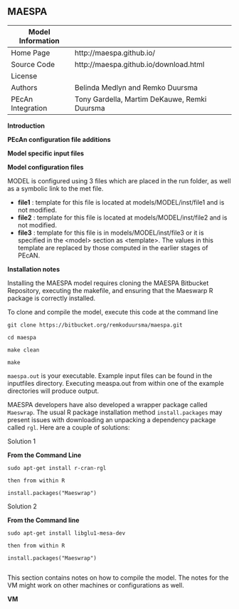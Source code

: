 ## MAESPA

| Model Information ||
| -- | -- |
| Home Page |http://maespa.github.io/ |
| Source Code | http://maespa.github.io/download.html|
| License |  |
| Authors |Belinda Medlyn and Remko Duursma |
| PEcAn Integration |Tony Gardella, Martim DeKauwe, Remki Duursma |

**Introduction**



**PEcAn configuration file additions**

**Model specific input files**



**Model configuration files**

MODEL is configured using 3 files which are placed in the run folder, as well as a symbolic link to the met file.

* **file1** : template for this file is located at models/MODEL/inst/file1 and is not modified.  
* **file2** : template for this file is located at models/MODEL/inst/file2 and is not modified.  
* **file3** : template for this file is in models/MODEL/inst/file3 or it is specified in the \<model\> section as \<template\>. The values in this template are replaced by those computed in the earlier stages of PEcAN.

**Installation notes**

Installing the  MAESPA model requires cloning the MAESPA Bitbucket Repository, executing the makefile, and ensuring that the Maeswarp R package is correctly installed.

To clone and compile the model, execute this code at the command line
```
git clone https://bitbucket.org/remkoduursma/maespa.git

cd maespa

make clean

make
```

`maespa.out` is your executable. Example input files can be found in the inputfiles directory. Executing measpa.out from within one of the example directories will produce output.

MAESPA developers have also developed a wrapper package called `Maeswrap`. The usual R package installation method `install.packages` may present issues with downloading an unpacking a dependency package called `rgl`. Here are a couple of solutions:

Solution 1

**From the Command Line**
```
sudo apt-get install r-cran-rgl

then from within R

install.packages("Maeswrap")
```

Solution 2

**From the Command line** 
```
sudo apt-get install libglu1-mesa-dev

then from within R

install.packages("Maeswrap")


``` 

This section contains notes on how to compile the model. The notes for the VM might work on other machines or configurations as well.

**VM**
